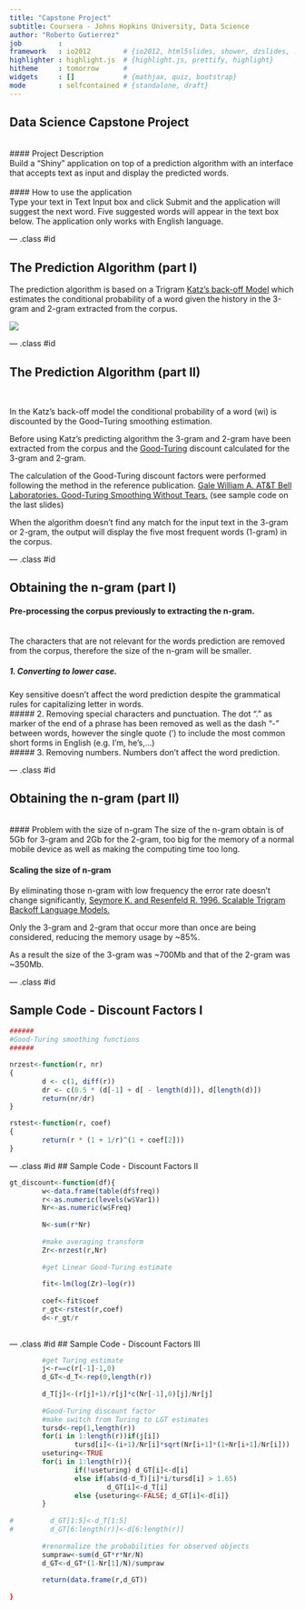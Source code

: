 ```yaml
---
title: "Capstone Project"
subtitle: Coursera - Johns Hopkins University, Data Science
author: "Roberto Gutierrez"
job         : 
framework   : io2012        # {io2012, html5slides, shower, dzslides, ...}
highlighter : highlight.js  # {highlight.js, prettify, highlight}
hitheme     : tomorrow      # 
widgets     : []            # {mathjax, quiz, bootstrap}
mode        : selfcontained # {standalone, draft}
---
```

## Data Science Capstone Project
<br />
#### Project Description
<br />
Build a "Shiny" application on top of a prediction algorithm with an interface that accepts text as input and display the predicted words.
<br />
<br />
#### How to use the application
<br />
Type your text in Text Input box and click Submit and the application will suggest the next word. Five suggested words will appear in the text box below. The application only works with English language.

--- .class #id 

## The Prediction Algorithm (part I)

The prediction algorithm is based on a Trigram [Katz's back-off Model][1] which estimates the conditional probability of a word given the history in the 3-gram and 2-gram extracted from the corpus.

<img src="Katz.png"/>


[1]:https://en.wikipedia.org/wiki/Katz%27s_back-off_model

--- .class #id 

## The Prediction Algorithm (part II)
<br />

In the Katz's back-off model the conditional probability of a word (wi) is discounted by the Good–Turing smoothing estimation.
<br />

Before using Katz's predicting algorithm the 3-gram and 2-gram have been extracted from the corpus and the [Good-Turing][1] discount calculated for the 3-gram and 2-gram.
<br />

The calculation of the Good-Turing discount factors were performed following the method in the reference publication.
[Gale William A. AT&T Bell Laboratories. Good-Turing Smoothing Without Tears. ][2]
(see sample code on the last slides)
<br />

When the algorithm doesn't find any match for the input text in the 3-gram or 2-gram, the output will display the five most frequent words (1-gram) in the corpus.


[1]:https://en.wikipedia.org/wiki/Good–Turing
[2]:http://www.d.umn.edu/~tpederse/Courses/CS8761-FALL02/Code/sgt-gale.pdf

--- .class #id 

## Obtaining the n-gram (part I)

#### Pre-processing the corpus previously to extracting the n-gram.
<br />
The characters that are not relevant for the words prediction are removed from the corpus, therefore the size of the n-gram will be smaller.

##### 1. Converting to lower case.
Key sensitive doesn't affect the word prediction despite the grammatical rules for capitalizing letter in words.
<br />
##### 2. Removing special characters and punctuation.
The dot "." as marker of the end of a phrase has been removed as well as  the dash "-" between words, however the single quote (') to include the most common short forms in English (e.g. I'm, he's,...)
<br />
##### 3. Removing numbers.
Numbers don't affect the word prediction.

--- .class #id 

## Obtaining the n-gram (part II)
<br />
#### Problem with the size of n-gram
The size of the n-gram obtain is of 5Gb for 3-gram and 2Gb for the 2-gram, too big for the memory of a normal mobile device as well as making the computing time too long.

#### Scaling the size of n-gram
By eliminating those n-gram with low frequency the error rate doesn't change significantly, [Seymore K. and Resenfeld R. 1996. Scalable Trigram Backoff Language Models.][3] 
<br />

Only the 3-gram and 2-gram that occur more than once are being considered, reducing the memory usage by ~85%.
<br />

As a result the size of the 3-gram was ~700Mb and that of the 2-gram was ~350Mb.

[3]:(https://www.cs.cmu.edu/~roni/papers/scalable-TR-96-139.pdf)


--- .class #id 

## Sample Code - Discount Factors I

```r

######
#Good-Turing smoothing functions
######

nrzest<-function(r, nr)
{
        d <- c(1, diff(r))
        dr <- c(0.5 * (d[-1] + d[ - length(d)]), d[length(d)])
        return(nr/dr)
}

rstest<-function(r, coef)
{
        return(r * (1 + 1/r)^(1 + coef[2]))
}
```


--- .class #id 
## Sample Code - Discount Factors II

```r

gt_discount<-function(df){
        w<-data.frame(table(df$freq))
        r<-as.numeric(levels(w$Var1))
        Nr<-as.numeric(w$Freq)
        
        N<-sum(r*Nr)
        
        #make averaging transform
        Zr<-nrzest(r,Nr)
        
        #get Linear Good-Turing estimate
        
        fit<-lm(log(Zr)~log(r))
        
        coef<-fit$coef
        r_gt<-rstest(r,coef)
        d<-r_gt/r
        
```

--- .class #id 
## Sample Code - Discount Factors III

```r

        #get Turing estimate
        j<-r==c(r[-1]-1,0)
        d_GT<-d_T<-rep(0,length(r))
        
        d_T[j]<-(r[j]+1)/r[j]*c(Nr[-1],0)[j]/Nr[j]
        
        #Good-Turing discount factor
        #make switch from Turing to LGT estimates
        tursd<-rep(1,length(r))
        for(i in 1:length(r))if(j[i])
                tursd[i]<-(i+1)/Nr[i]*sqrt(Nr[i+1]*(1+Nr[i+1]/Nr[i]))
        useturing<-TRUE
        for(i in 1:length(r)){
                if(!useturing) d_GT[i]<-d[i]
                else if(abs(d-d_T)[i]*i/tursd[i] > 1.65)
                        d_GT[i]<-d_T[i]
                else {useturing<-FALSE; d_GT[i]<-d[i]}
        }
                
#         d_GT[1:5]<-d_T[1:5]
#         d_GT[6:length(r)]<-d[6:length(r)]
        
        #renormalize the probabilities for observed objects
        sumpraw<-sum(d_GT*r*Nr/N)
        d_GT<-d_GT*(1-Nr[1]/N)/sumpraw
        
        return(data.frame(r,d_GT))
        
}

```





